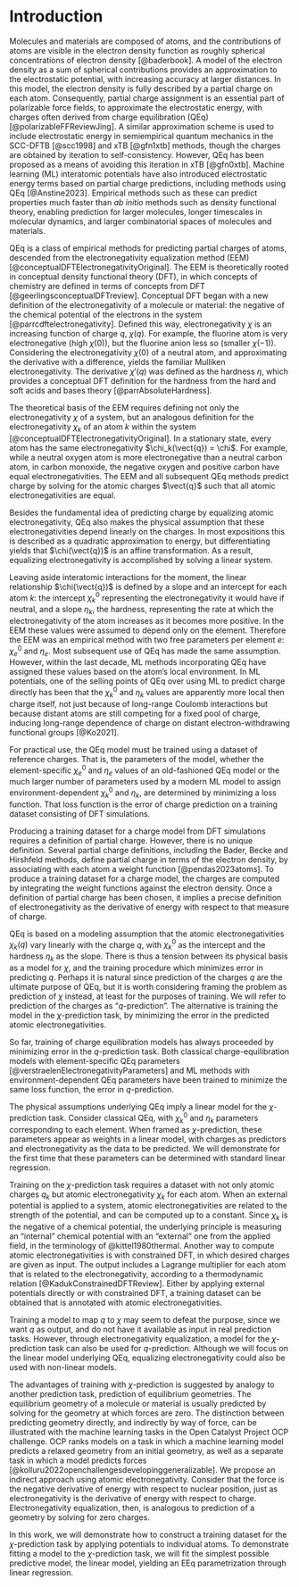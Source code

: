 # Introduction

<!-- 1. Why charge? / Charge is important -->
Molecules and materials are composed of atoms, and the contributions of atoms are visible in the electron density function as roughly spherical concentrations of electron density [@baderbook].
A model of the electron density as a sum of spherical contributions provides an approximation to the electrostatic potential, with increasing accuracy at larger distances.
In this model, the electron density is fully described by a partial charge on each atom.
Consequently, partial charge assignment is an essential part of polarizable force fields, to approximate the electrostatic energy, with charges often derived from charge equilibration (QEq) [@polarizableFFReviewJing].
A similar approximation scheme is used to include electrostatic energy in semiempirical quantum mechanics in the SCC-DFTB [@scc1998] and xTB [@gfn1xtb] methods, though the charges are obtained by iteration to self-consistency.
However, QEq has been proposed as a means of avoiding this iteration in xTB [@gfn0xtb].
Machine learning (ML) interatomic potentials have also introduced electrostatic energy terms based on partial charge predictions, including methods using QEq [@Anstine2023].
Empirical methods such as these can predict properties much faster than _ab initio_ methods such as density functional theory, enabling prediction for larger molecules, longer timescales in molecular dynamics, and larger combinatorial spaces of molecules and materials.

<!-- 2. Conceptual DFT / Electronegativity is a real thing -->
QEq is a class of empirical methods for predicting partial charges of atoms, descended from the electronegativity equalization method (EEM) [@conceptualDFTElectronegativityOriginal].
The EEM is theoretically rooted in conceptual density functional theory (DFT), in which concepts of chemistry are defined in terms of concepts from DFT [@geerlingsconceptualDFTreview].
Conceptual DFT began with a new definition of the electronegativity of a molecule or material: the negative of the chemical potential of the electrons in the system [@parrcdftelectronegativity].
Defined this way, electronegativity $\chi$ is an increasing function of charge $q$, $\chi(q)$.
For example, the fluorine atom is very electronegative (high $\chi(0)$), but the fluorine anion less so (smaller $\chi(-1)$).
Considering the electronegativity $\chi(0)$ of a neutral atom, and approximating the derivative with a difference, yields the familiar Mulliken electronegativity.
The derivative $\chi'(q)$ was defined as the hardness $\eta$, which provides a conceptual DFT definition for the hardness from the hard and soft acids and bases theory [@parrAbsoluteHardness].

The theoretical basis of the EEM requires defining not only the electronegativity $\chi$ of a system, but an analogous definition for the electronegativity $\chi_k$ of an atom $k$ within the system [@conceptualDFTElectronegativityOriginal].
In a stationary state, every atom has the same electronegativity $\chi_k(\vect{q}) = \chi$.
For example, while a neutral oxygen atom is more electronegative than a neutral carbon atom, in carbon monoxide, the negative oxygen and positive carbon have equal electronegativities.
The EEM and all subsequent QEq methods predict charge by solving for the atomic charges $\vect{q}$ such that all atomic electronegativities are equal.

<!-- 3. Explanation of QEq parameters -->
Besides the fundamental idea of predicting charge by equalizing atomic electronegativity, QEq also makes the physical assumption that these electronegativities depend linearly on the charges.
In most expositions this is described as a quadratic approximation to energy, but differentiating yields that $\chi(\vect{q})$ is an affine transformation.
As a result, equalizing electronegativity is accomplished by solving a linear system.

Leaving aside interatomic interactions for the moment, the linear relationship $\chi(\vect{q})$ is defined by a slope and an intercept for each atom $k$: the intercept $\chi_k^0$ representing the electronegativity it would have if neutral, and a slope $\eta_k$, the hardness, representing the rate at which the electronegativity of the atom increases as it becomes more positive.
In the EEM these values were assumed to depend only on the element.
Therefore the EEM was an empirical method with two free parameters per element $e$: $\chi^0_e$ and $\eta_e$.
Most subsequent use of QEq has made the same assumption.
However, within the last decade, ML methods incorporating QEq have assigned these values based on the atom's local environment.
In ML potentials, one of the selling points of QEq over using ML to predict charge directly has been that the $\chi^0_k$ and $\eta_k$ values are apparently more local then charge itself, not just because of long-range Coulomb interactions but because distant atoms are still competing for a fixed pool of charge, inducing long-range dependence of charge on distant electron-withdrawing functional groups [@Ko2021].

<!-- 4. Parameter estimation / Parameter estimation is an interesting topic and could be done better -->
For practical use, the QEq model must be trained using a dataset of reference charges.
That is, the parameters of the model, whether the element-specific $\chi^0_e$ and $\eta_e$ values of an old-fashioned QEq model or the much larger number of parameters used by a modern ML model to assign environment-dependent $\chi^0_k$ and $\eta_k$, are determined by minimizing a loss function.
That loss function is the error of charge prediction on a training dataset consisting of DFT simulations.

<!-- 5. q-prediction and partial charge / We currently only do q-prediction, but... -->
Producing a training dataset for a charge model from DFT simulations requires a definition of partial charge.
However, there is no unique definition.
Several partial charge definitions, including the Bader, Becke and Hirshfeld methods, define partial charge in terms of the electron density, by associating with each atom a weight function [@pendas2023atoms].
To produce a training dataset for a charge model, the charges are computed by integrating the weight functions against the electron density.
Once a definition of partial charge has been chosen, it implies a precise definition of electronegativity as the derivative of energy with respect to that measure of charge.

<!-- 6. χ-prediction and the linear model / We should be doing χ-prediction instead -->
QEq is based on a modeling assumption that the atomic electronegativities $\chi_k(q)$ vary linearly with the charge $q$, with $\chi^0_k$ as the intercept and the hardness $\eta_k$ as the slope. <!-- consider adding the formulas here and referencing them in the theory section since they become relevant here. i.e. in theory you say here we can derive eqn (intro x) from blahblah -->
There is thus a tension between its physical basis as a model for $\chi$, and the training procedure which minimizes error in predicting $q$.
Perhaps it is natural since prediction of the charges $q$ are the ultimate purpose of QEq, but it is worth considering framing the problem as prediction of $\chi$ instead, at least for the purposes of training.
We will refer to prediction of the charges as "$q$-prediction".
The alternative is training the model in the $\chi$-prediction task, by minimizing the error in the predicted atomic electronegativities.

So far, training of charge equilibration models has always proceeded by minimizing error in the $q$-prediction task.
Both classical charge-equilibration models with element-specific QEq parameters [@verstraelenElectronegativityParameters] and ML methods with environment-dependent QEq parameters have been trained to minimize the same loss function, the error in $q$-prediction.

<!-- Linear regression -->
The physical assumptions underlying QEq imply a linear model for the $\chi$-prediction task.
Consider classical QEq, with $\chi^0_k$ and $\eta_k$ parameters corresponding to each element.
When framed as $\chi$-prediction, these parameters appear as weights in a linear model, with charges as predictors and electronegativity as the data to be predicted.
We will demonstrate for the first time that these parameters can be determined with standard linear regression.

<!-- Training on the χ-prediction task is feasible because you can get the data -->
Training on the $\chi$-prediction task requires a dataset with not only atomic charges $q_k$ but atomic electronegativity $\chi_k$ for each atom.
When an external potential is applied to a system, atomic electronegativities are related to the strength of the potential, and can be computed up to a constant.
Since $\chi_k$ is the negative of a chemical potential, the underlying principle is measuring an "internal" chemical potential with an "external" one from the applied field, in the terminology of @kittel1980thermal.
Another way to compute atomic electronegativities is with constrained DFT, in which desired charges are given as input.
The output includes a Lagrange multiplier for each atom that is related to the electronegativity, according to a thermodynamic relation [@KadukConstrainedDFTReview].
Either by applying external potentials directly or with constrained DFT, a training dataset can be obtained that is annotated with atomic electronegativities.

<!-- Training on the χ-prediction task is fine because we can still get q -->
Training a model to map $q$ to $\chi$ may seem to defeat the purpose, since we want $q$ as output, and do not have it available as input in real prediction tasks.
However, through electronegativity equalization, a model for the $\chi$-prediction task can also be used for $q$-prediction.
Although we will focus on the linear model underlying QEq, equalizing electronegativity could also be used with non-linear models.

<!-- Analogy to force / If force prediction is easier, probably so is χ-prediction -->
The advantages of training with $\chi$-prediction is suggested by analogy to another prediction task, prediction of equilibrium geometries.
The equilibrium geometry of a molecule or material is usually predicted by solving for the geometry at which forces are zero.
The distinction between predicting geometry directly, and indirectly by way of force, can be illustrated with the machine learning tasks in the Open Catalyst Project OCP challenge.
OCP ranks models on a task in which a machine learning model predicts a relaxed geometry from an initial geometry, as well as a separate task in which a model predicts forces [@kolluru2022openchallengesdevelopinggeneralizable].
We propose an indirect approach using atomic electronegativity.
Consider that the force is the negative derivative of energy with respect to nuclear position, just as electronegativity is the derivative of energy with respect to charge.
Electronegativity equalization, then, is analogous to prediction of a geometry by solving for zero charges.

In this work, we will demonstrate how to construct a training dataset for the $\chi$-prediction task by applying potentials to individual atoms.
To demonstrate fitting a model to the $\chi$-prediction task, we will fit the simplest possible predictive model, the linear model, yielding an EEq parametrization through linear regression.
